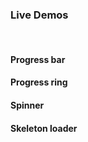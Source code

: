 ### Live Demos

<br/>

#### Progress bar

<Preview name='loaders-progressbar-all--all'/>

<PreviewWithPropTable name='loaders-progressbar-all--all' />

#### Progress ring

<Preview name='loaders-progressring-all--all'/>

<PreviewWithPropTable name='loaders-progressring-all--all' />

#### Spinner

<Preview name='loaders-spinner-all--all'/>

<PreviewWithPropTable name='loaders-spinner-all--all' />

#### Skeleton loader

<Preview name='loaders-placeholder-all--all'/>

<PreviewWithPropTable name='loaders-placeholder-all--all' />

<br/>
